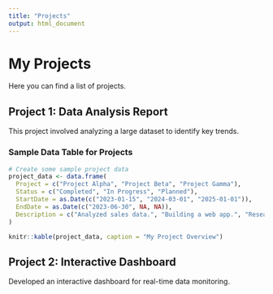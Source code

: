 ```yaml
---
title: "Projects"
output: html_document
---
```


# My Projects

Here you can find a list of projects.

## Project 1: Data Analysis Report

This project involved analyzing a large dataset to identify key trends.

### Sample Data Table for Projects

```r
# Create some sample project data
project_data <- data.frame(
  Project = c("Project Alpha", "Project Beta", "Project Gamma"),
  Status = c("Completed", "In Progress", "Planned"),
  StartDate = as.Date(c("2023-01-15", "2024-03-01", "2025-01-01")),
  EndDate = as.Date(c("2023-06-30", NA, NA)),
  Description = c("Analyzed sales data.", "Building a web app.", "Researching new algorithms.")
)

knitr::kable(project_data, caption = "My Project Overview")
```

## Project 2: Interactive Dashboard

Developed an interactive dashboard for real-time data monitoring.